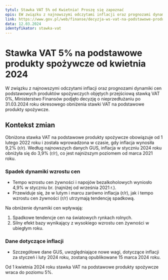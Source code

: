```yaml
---
tytul: Stawka VAT 5% od Kwietnia! Proszę się zapoznać
opis: EW związku z najnowszymi odczytami inflacji oraz prognozami dynamiki cen podstawowych produktów spożywczych objętych przejściową stawką VAT 0%, Ministerstwo Finansów podjęło decyzję o nieprzedłużaniu po 31.03.2024 roku okresowego obniżenia stawki VAT na podstawowe produkty spożywcze.
link: https://www.gov.pl/web/finanse/decyzja-ws-vat-na-podstawowe-produkty-spozywcze
data: 12.03.2024
identyfikator: stawka-vat
---
```


# Stawka VAT 5% na podstawowe produkty spożywcze od kwietnia 2024

W związku z najnowszymi odczytami inflacji oraz prognozami dynamiki cen podstawowych produktów spożywczych objętych przejściową stawką VAT 0%, Ministerstwo Finansów podjęło decyzję o nieprzedłużaniu po 31.03.2024 roku okresowego obniżenia stawki VAT na podstawowe produkty spożywcze.

## Kontekst zmian

Obniżona stawka VAT na podstawowe produkty spożywcze obowiązuje od 1 lutego 2022 roku i została wprowadzona w czasie, gdy inflacja wynosiła 9,2% (r/r). Według najnowszych danych GUS, inflacja w styczniu 2024 roku obniżyła się do 3,9% (r/r), co jest najniższym poziomem od marca 2021 roku.

### Spadek dynamiki wzrostu cen
- Tempo wzrostu cen żywności i napojów bezalkoholowych wyniosło 4,9% w styczniu br. (najniżej od września 2021 r.).
- Przewiduje się, że w lutym i marcu zarówno inflacja (r/r), jak i tempo wzrostu cen żywności (r/r) utrzymają tendencję spadkową.

Na obniżenie dynamiki cen wpływają:
1. Spadkowe tendencje cen na światowych rynkach rolnych.
2. Silny efekt bazy wynikający z wysokiego wzrostu cen żywności w ubiegłym roku.

### Dane dotyczące inflacji
- Szczegółowe dane GUS, uwzględniające nowe wagi, dotyczące inflacji za styczeń i luty 2024 roku, zostaną opublikowane 15 marca 2024 roku.

Od 1 kwietnia 2024 roku stawka VAT na podstawowe produkty spożywcze wraca do poziomu 5%.
